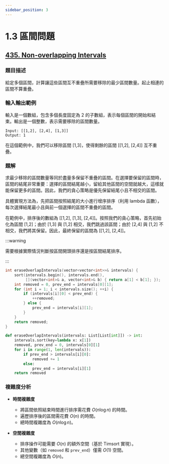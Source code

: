 ```yaml
---
sidebar_position: 3
---
```


# 1.3 區間問題

## [435. Non-overlapping Intervals](https://leetcode.com/problems/non-overlapping-intervals/)

### 題目描述

給定多個區間，計算讓這些區間互不重疊所需要移除的最少區間數量。起止相連的區間不算重疊。

### 輸入輸出範例

輸入是一個數組，包含多個長度固定為 2 的子數組，表示每個區間的開始和結束。輸出是一個整數，表示需要移除的區間數量。


```
Input: [[1,2], [2,4], [1,3]]
Output: 1
```
在這個範例中，我們可以移除區間 [1,3]，使得剩餘的區間 [[1,2], [2,4]] 互不重疊。


### 題解

求最少移除的區間數量等同於盡量多保留不重疊的區間。在選擇要保留的區間時，區間的結尾非常重要：選擇的區間結尾越小，留給其他區間的空間就越大，這樣就能保留更多的區間。因此，我們的貪心策略是優先保留結尾小且不相交的區間。

具體實現方法為，先把區間按照結尾的大小進行增序排序（利用 lambda 函數），每次選擇結尾最小且與前一個選擇的區間不重疊的區間。

在範例中，排序後的數組為 [[1,2], [1,3], [2,4]]。按照我們的貪心策略，首先初始化為區間 [1,2]；由於 [1,3] 與 [1,2] 相交，我們跳過該區間；由於 [2,4] 與 [1,2] 不相交，我們將其保留。因此，最終保留的區間為 [[1,2], [2,4]]。

:::warning

需要根據實際情況判斷按區間開頭排序還是按區間結尾排序。

:::

<Tabs>
<TabItem value="cpp" label="C++">

```cpp
int eraseOverlapIntervals(vector<vector<int>>& intervals) {
    sort(intervals.begin(), intervals.end(),
         [](vector<int>& a, vector<int>& b) { return a[1] < b[1]; });
    int removed = 0, prev_end = intervals[0][1];
    for (int i = 1; i < intervals.size(); ++i) {
        if (intervals[i][0] < prev_end) {
            ++removed;
        } else {
            prev_end = intervals[i][1];
        }
    }
    return removed;
}
```

</TabItem>
<TabItem value="py" label="Python">

```py
def eraseOverlapIntervals(intervals: List[List[int]]) -> int:
    intervals.sort(key=lambda x: x[1])
    removed, prev_end = 0, intervals[0][1]
    for i in range(1, len(intervals)):
        if prev_end > intervals[i][0]:
            removed += 1
        else:
            prev_end = intervals[i][1]
    return removed
```

</TabItem>

</Tabs>

### 複雜度分析

- **時間複雜度**
    - 將區間依照結束時間進行排序需花費 $O(n \log n)$ 的時間。
    - 遍歷排序後的區間需花費 $O(n)$ 的時間。
    - 總時間複雜度為 $O(n \log n)$。

- **空間複雜度**
    - 排序操作可能需要 $O(n)$ 的額外空間（基於 Timsort 實現）。
    - 其他變數（如 `removed` 和 `prev_end`）僅需 $O(1)$ 空間。
    - 總空間複雜度為 $O(n)$。